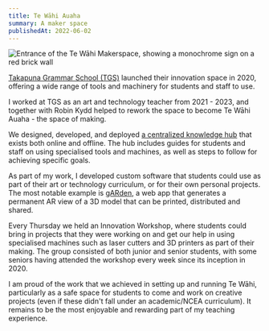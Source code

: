 ```yaml
---
title: Te Wāhi Auaha
summary: A maker space
publishedAt: 2022-06-02
---
```


![Entrance of the Te Wāhi Makerspace, showing a monochrome sign on a red brick wall](/twa-entrance.jpg)

[Takapuna Grammar School (TGS)](https://takapuna.school.nz) launched their innovation space in 2020, offering a wide range of tools and machinery for students and staff to use.

I worked at TGS as an art and technology teacher from 2021 - 2023, and together with Robin Kydd helped to rework the space to become Te Wāhi Auaha - the space of making.

We designed, developed, and deployed [a centralized knowledge hub](https://learn.tewahi.com) that exists both online and offline. The hub includes guides for students and staff on using specialised tools and machines, as well as steps to follow for achieving specific goals. 

As part of my work, I developed custom software that students could use as part of their art or technology curriculum, or for their own personal projects. The most notable example is [gARden](https://ar.tewahi.com), a web app that generates a permanent AR view of a 3D model that can be printed, distributed and shared.

Every Thursday we held an Innovation Workshop, where students could bring in projects that they were working on and get our help in using specialised machines such as laser cutters and 3D printers as part of their making. The group consisted of both junior and senior students, with some seniors having attended the workshop every week since its inception in 2020.

I am proud of the work that we achieved in setting up and running Te Wāhi, particularly as a safe space for students to come and work on creative projects (even if these didn't fall under an academic/NCEA curriculum). It remains to be the most enjoyable and rewarding part of my teaching experience.